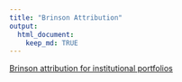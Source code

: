 ```yaml
---
title: "Brinson Attribution"
output: 
  html_document:
    keep_md: TRUE
---
```


[Brinson attribution for institutional portfolios](brinson-attribution.html)
